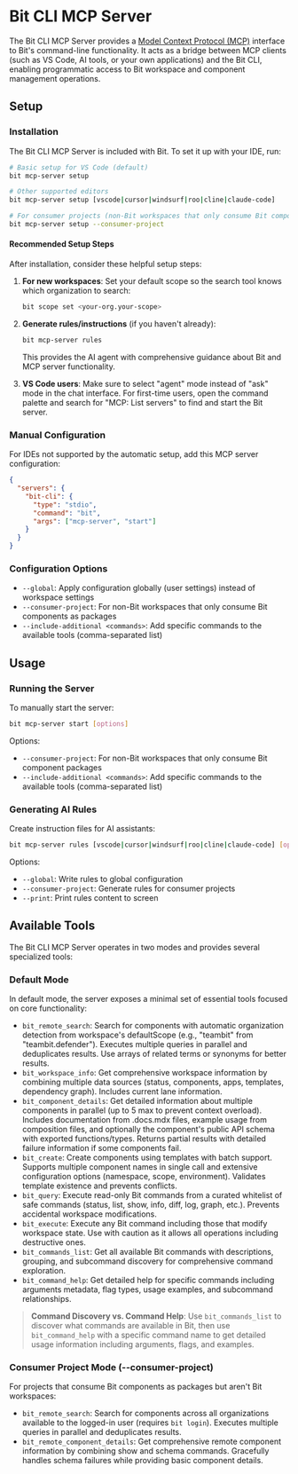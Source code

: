 # Bit CLI MCP Server

The Bit CLI MCP Server provides a [Model Context Protocol (MCP)](https://github.com/modelcontextprotocol/mcp) interface to Bit's command-line functionality. It acts as a bridge between MCP clients (such as VS Code, AI tools, or your own applications) and the Bit CLI, enabling programmatic access to Bit workspace and component management operations.

## Setup

### Installation

The Bit CLI MCP Server is included with Bit. To set it up with your IDE, run:

```bash
# Basic setup for VS Code (default)
bit mcp-server setup

# Other supported editors
bit mcp-server setup [vscode|cursor|windsurf|roo|cline|claude-code]

# For consumer projects (non-Bit workspaces that only consume Bit components)
bit mcp-server setup --consumer-project
```

#### Recommended Setup Steps

After installation, consider these helpful setup steps:

1. **For new workspaces**: Set your default scope so the search tool knows which organization to search:
   ```bash
   bit scope set <your-org.your-scope>
   ```

2. **Generate rules/instructions** (if you haven't already):
   ```bash
   bit mcp-server rules
   ```
   This provides the AI agent with comprehensive guidance about Bit and MCP server functionality.

3. **VS Code users**: Make sure to select "agent" mode instead of "ask" mode in the chat interface. For first-time users, open the command palette and search for "MCP: List servers" to find and start the Bit server.

### Manual Configuration

For IDEs not supported by the automatic setup, add this MCP server configuration:

```json
{
  "servers": {
    "bit-cli": {
      "type": "stdio",
      "command": "bit",
      "args": ["mcp-server", "start"]
    }
  }
}
```

### Configuration Options

- `--global`: Apply configuration globally (user settings) instead of workspace settings
- `--consumer-project`: For non-Bit workspaces that only consume Bit components as packages
- `--include-additional <commands>`: Add specific commands to the available tools (comma-separated list)

## Usage

### Running the Server

To manually start the server:

```bash
bit mcp-server start [options]
```

Options:
- `--consumer-project`: For non-Bit workspaces that only consume Bit component packages
- `--include-additional <commands>`: Add specific commands to the available tools (comma-separated list)

### Generating AI Rules

Create instruction files for AI assistants:

```bash
bit mcp-server rules [vscode|cursor|windsurf|roo|cline|claude-code] [options]
```

Options:
- `--global`: Write rules to global configuration
- `--consumer-project`: Generate rules for consumer projects
- `--print`: Print rules content to screen


## Available Tools

The Bit CLI MCP Server operates in two modes and provides several specialized tools:

### Default Mode

In default mode, the server exposes a minimal set of essential tools focused on core functionality:

- `bit_remote_search`: Search for components with automatic organization detection from workspace's defaultScope (e.g., "teambit" from "teambit.defender"). Executes multiple queries in parallel and deduplicates results. Use arrays of related terms or synonyms for better results.
- `bit_workspace_info`: Get comprehensive workspace information by combining multiple data sources (status, components, apps, templates, dependency graph). Includes current lane information.
- `bit_component_details`: Get detailed information about multiple components in parallel (up to 5 max to prevent context overload). Includes documentation from .docs.mdx files, example usage from composition files, and optionally the component's public API schema with exported functions/types. Returns partial results with detailed failure information if some components fail.
- `bit_create`: Create components using templates with batch support. Supports multiple component names in single call and extensive configuration options (namespace, scope, environment). Validates template existence and prevents conflicts.
- `bit_query`: Execute read-only Bit commands from a curated whitelist of safe commands (status, list, show, info, diff, log, graph, etc.). Prevents accidental workspace modifications.
- `bit_execute`: Execute any Bit command including those that modify workspace state. Use with caution as it allows all operations including destructive ones.
- `bit_commands_list`: Get all available Bit commands with descriptions, grouping, and subcommand discovery for comprehensive command exploration.
- `bit_command_help`: Get detailed help for specific commands including arguments metadata, flag types, usage examples, and subcommand relationships.

> **Command Discovery vs. Command Help**: Use `bit_commands_list` to discover what commands are available in Bit, then use `bit_command_help` with a specific command name to get detailed usage information including arguments, flags, and examples.

### Consumer Project Mode (--consumer-project)

For projects that consume Bit components as packages but aren't Bit workspaces:

- `bit_remote_search`: Search for components across all organizations available to the logged-in user (requires `bit login`). Executes multiple queries in parallel and deduplicates results.
- `bit_remote_component_details`: Get comprehensive remote component information by combining show and schema commands. Gracefully handles schema failures while providing basic component details.

